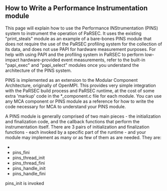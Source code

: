 == How to Write a Performance Instrumentation module ==

This page will explain how to use the Performance INStrumentation (PINS) system to instrument the operation of PaRSEC. It uses the existing "print_steals" module as an example of a bare-bones PINS module that does not require the use of the PaRSEC profiling system for the collection of its data, and does not use PAPI for hardware measurement purposes. For help with using PAPI and the profiling system in PaRSEC to perform low-impact hardware-provided event measurements, refer to the built-in "papi_exec" and "papi_select" modules once you understand the architecture of the PINS system.

PINS is implemented as an extension to the Modular Component Architecture, originally of OpenMPI. This provides very simple integration with the PaRSEC build process and PaRSEC runtime, at the cost of some extra 'markup' code in the *_component.c file for each module. You can use any MCA component or PINS module as a reference for how to write the code necessary for MCA to understand your PINS module.

A PINS module is generally comprised of two main pieces - the initialization and finalization code, and the callback functions that perform the instrumentation itself. There are 3 pairs of initialization and finalization functions - each invoked by a specific part of the runtime - and your module may implement as many or as few of them as are needed. They are:
* {{{pins_init}}}
* pins_fini
* pins_thread_init
* pins_thread_fini
* pins_handle_init
* pins_handle_fini
pins_init is invoked


